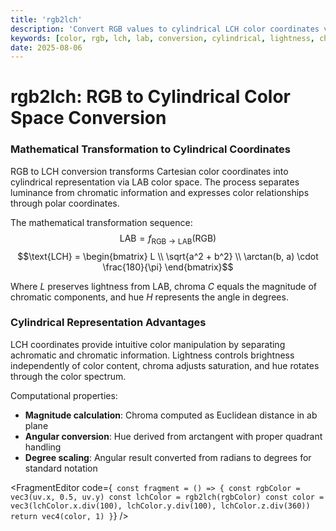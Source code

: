 ```yaml
---
title: 'rgb2lch'
description: 'Convert RGB values to cylindrical LCH color coordinates via LAB space'
keywords: [color, rgb, lch, lab, conversion, cylindrical, lightness, chroma, hue]
date: 2025-08-06
---
```



# rgb2lch: RGB to Cylindrical Color Space Conversion

### Mathematical Transformation to Cylindrical Coordinates

RGB to LCH conversion transforms Cartesian color coordinates into cylindrical representation via LAB color space. The process separates luminance from chromatic information and expresses color relationships through polar coordinates.

The mathematical transformation sequence:
$$\text{LAB} = f_{\text{RGB}\rightarrow\text{LAB}}(\text{RGB})$$
$$\text{LCH} = \begin{bmatrix} L \\ \sqrt{a^2 + b^2} \\ \arctan(b, a) \cdot \frac{180}{\pi} \end{bmatrix}$$

Where $L$ preserves lightness from LAB, chroma $C$ equals the magnitude of chromatic components, and hue $H$ represents the angle in degrees.

### Cylindrical Representation Advantages

LCH coordinates provide intuitive color manipulation by separating achromatic and chromatic information. Lightness controls brightness independently of color content, chroma adjusts saturation, and hue rotates through the color spectrum.

Computational properties:

- **Magnitude calculation**: Chroma computed as Euclidean distance in ab plane
- **Angular conversion**: Hue derived from arctangent with proper quadrant handling
- **Degree scaling**: Angular result converted from radians to degrees for standard notation

<FragmentEditor
        code={`
const fragment = () => {
        const rgbColor = vec3(uv.x, 0.5, uv.y)
        const lchColor = rgb2lch(rgbColor)
        const color = vec3(lchColor.x.div(100), lchColor.y.div(100), lchColor.z.div(360))
        return vec4(color, 1)
}`}
/>
